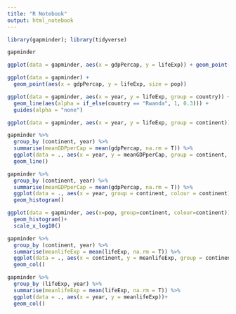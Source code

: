```yaml
---
title: "R Notebook"
output: html_notebook
---
```


```r
library(gapminder); library(tidyverse)

```

```r
gapminder

```

```r
ggplot(data = gapminder, aes(x = gdpPercap, y = lifeExp)) + geom_point()

```
```r
ggplot(data = gapminder) + 
  geom_point(aes(x = gdpPercap, y = lifeExp, size = pop))
```
```r
ggplot(data = gapminder, aes(x = year, y = lifeExp, group = country)) + 
  geom_line(aes(alpha = if_else(country == "Rwanda", 1, 0.3))) +
  guides(alpha = "none")

```
```r
ggplot(data = gapminder, aes(x = year, y = lifeExp, group = continent))

```
```r
gapminder %>% 
  group_by (continent, year) %>% 
  summarise(meanGDPperCap = mean(gdpPercap, na.rm = T)) %>% 
  ggplot(data = ., aes(x = year, y = meanGDPperCap, group = continent, colour = continent))+
  geom_line()


```
```r
gapminder %>% 
  group_by (continent, year) %>% 
  summarise(meanGDPperCap = mean(gdpPercap, na.rm = T)) %>% 
  ggplot(data = ., aes(x = year, group = continent, colour = continent))+
  geom_histogram()

```
```r
ggplot(data = gapminder, aes(x=pop, group=continent, colour=continent))+
  geom_histogram()+
  scale_x_log10()

```
```r
gapminder %>% 
  group_by (continent, year) %>% 
  summarise(meanlifeExp = mean(lifeExp, na.rm = T)) %>% 
  ggplot(data = ., aes(x = continent, y = meanlifeExp, group = continent, colour = continent))+
  geom_col()

```
```r
gapminder %>% 
  group_by (lifeExp, year) %>% 
  summarise(meanlifeExp = mean(lifeExp, na.rm = T)) %>% 
  ggplot(data = ., aes(x = year, y = meanlifeExp))+
  geom_col()


```

